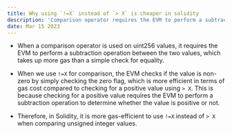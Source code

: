 ```yaml
---
title: Why using `!=X` instead of `> X` is cheaper in solidity
description: 'Comparison operator requires the EVM to perform a subtraction between the two values'
date: Mar 15 2023
---
```


- When a comparison operator is used on uint256 values, it requires the EVM to perform a subtraction operation between the two values, which takes up more gas than a simple check for equality.

- When we use `!=X` for comparison, the EVM checks if the value is non-zero by simply checking the zero flag, which is more efficient in terms of gas cost compared to checking for a positive value using `> X`. This is because checking for a positive value requires the EVM to perform a subtraction operation to determine whether the value is positive or not.

- Therefore, in Solidity, it is more gas-efficient to use `!=X` instead of `> X` when comparing unsigned integer values.

